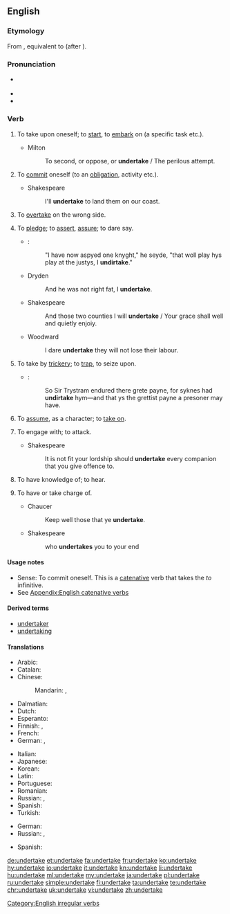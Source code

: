 ==English==

===Etymology===
From {{etyl|enm|en}} {{term|undertaken|lang=enm}}, equivalent to {{prefix|under|take|lang=en}} (after {{term|undernim|lang=en}}).

===Pronunciation===
* {{a|UK}} {{IPA|/ʌndəˈteɪk/|lang=en}}
* {{audio|en-us-undertake.ogg|Audio (US)|lang=en}}
* {{rhymes|eɪk|lang=en}}

===Verb===
{{en-verb|undertakes|undertaking|undertook|undertaken}}

#{{label|en|transitive}} To take upon oneself; to [[start]], to [[embark]] on (a specific task etc.).
#*Milton
#*:To second, or oppose, or '''undertake''' / The perilous attempt.
#{{label|en|intransitive}} To [[commit]] oneself (to an [[obligation]], activity etc.).
#:{{ux|en|He '''undertook''' to exercise more in future.}}
#*Shakespeare
#*:I'll '''undertake''' to land them on our coast.
#{{label|en|informal}} To [[overtake]] on the wrong side.
#:{{ux|en|I hate people who try and '''undertake''' on the motorway.}}
#{{label|en|archaic|intransitive}} To [[pledge]]; to [[assert]], [[assure]]; to dare say.
#*{{RQ:Mlry MrtArthr1|VII}}:
#*:"I have now aspyed one knyght," he seyde, "that woll play hys play at the justys, I '''undirtake'''."
#*Dryden
#*:And he was not right fat, I '''undertake'''.
#*Shakespeare
#*:And those two counties I will '''undertake''' / Your grace shall well and quietly enjoiy.
#*Woodward
#*:I dare '''undertake''' they will not lose their labour.
#{{label|en|obsolete|transitive}} To take by [[trickery]]; to [[trap]], to seize upon.
#*{{RQ:Mlry MrtArthr1|IX}}:
#*:So Sir Trystram endured there grete payne, for syknes had '''undirtake''' hym&mdash;and that ys the grettist payne a presoner may have{{nb...}}.
#{{label|en|obsolete}} To [[assume]], as a character; to [[take on]].
#:{{rfquotek|Shakespeare}}
#{{label|en|obsolete}} To engage with; to attack.
#*Shakespeare
#*:It is not fit your lordship should '''undertake''' every companion that you give offence to.
#{{label|en|obsolete}} To have knowledge of; to hear.
#:{{rfquotek|Spenser}}
#{{label|en|obsolete}} To have or take charge of.
#*Chaucer
#*:Keep well those that ye '''undertake'''.
#*Shakespeare
#*:who '''undertakes''' you to your end

====Usage notes====
* Sense: To commit oneself. This is a [[catenative]] verb that takes the ''to'' infinitive.
* See [[Appendix:English catenative verbs]]

====Derived terms====
* [[undertaker]]
* [[undertaking]]

====Translations====
{{trans-top|to start an enterprise}}
* Arabic: {{t+|ar|قام|tr=qāma|sc=Arab}}
* Catalan: {{t|ca|emprendre}}
* Chinese:
*: Mandarin: {{t+|cmn|進行|sc=Hani}}, {{t|cmn|进行|tr=jìnxíng|sc=Hani}}
* Dalmatian: {{t|dlm|imprandro}}
* Dutch: {{t+|nl|ondernemen}}
* Esperanto: {{t+|eo|entrepreni}}
* Finnish: {{t+|fi|ryhtyä}}, {{t+|fi|ruveta}}
* French: {{t+|fr|entreprendre}}
* German: {{t+|de|unternehmen}}, {{t+|de|ausführen}}
{{trans-mid}}
* Italian: {{t+|it|intraprendere}}
* Japanese: {{t|ja|取り掛かる|tr=とりかかる, torikakaru|sc=Jpan}}
* Korean: {{t+|ko|맡다|sc=Kore}}
* Latin: {{t+|la|adeo}}
* Portuguese: {{t+|pt|empreender|m}}
* Romanian: {{t|ro|întreprinde}}
* Russian: {{t+|ru|предпринимать|impf|tr=predprinimát’|sc=Cyrl}}, {{t+|ru|предпринять|pf|tr=predprinját’|sc=Cyrl}}
* Spanish: {{t|es|emprender}}
* Turkish: {{t+|tr|girişmek}}
{{trans-bottom}}

{{trans-top|to commit oneself to an obligation}}
* German: {{t+|de|verpflichten|alt=sich verpflichten}}
* Russian: {{t+|ru|ручаться|impf|tr=ručát’sja|sc=Cyrl}}, {{t+|ru|поручиться|pf|tr=poručít’sja|sc=Cyrl}}
{{trans-mid}}
* Spanish: {{t|es|comprometerse|alt=comprometerse a}}
{{trans-bottom}}

[[Category:English irregular verbs]]

[[de:undertake]]
[[et:undertake]]
[[fa:undertake]]
[[fr:undertake]]
[[ko:undertake]]
[[hy:undertake]]
[[io:undertake]]
[[it:undertake]]
[[kn:undertake]]
[[li:undertake]]
[[hu:undertake]]
[[ml:undertake]]
[[my:undertake]]
[[ja:undertake]]
[[pl:undertake]]
[[ru:undertake]]
[[simple:undertake]]
[[fi:undertake]]
[[ta:undertake]]
[[te:undertake]]
[[chr:undertake]]
[[uk:undertake]]
[[vi:undertake]]
[[zh:undertake]]